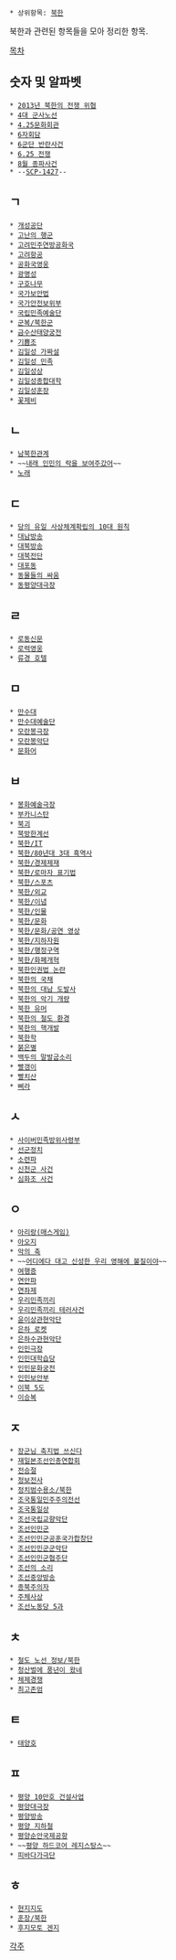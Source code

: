  * 상위항목: [[북한]] 

북한과 관련된 항목들을 모아 정리한 항목.


[[목차]] 

== 숫자 및 알파벳 ==
 * [[2013년 북한의 전쟁 위협]]
 * [[4대 군사노선]]
 * [[4.25문화회관]]
 * [[6자회담]]
 * [[6군단 반란사건]]
 * [[6.25 전쟁]]
 * [[8월 종파사건]]
 * --[[SCP-1427]]--

== ㄱ ==
 * [[개성공단]]
 * [[고난의 행군]]
 * [[고려민주연방공화국]]
 * [[고려항공]]
 * [[공화국영웅]]
 * [[광명성]]
 * [[구호나무]]
 * [[국가보안법]]
 * [[국가안전보위부]]
 * [[국립민족예술단]]
 * [[군복/북한군]]
 * [[금수산태양궁전]]
 * [[기쁨조]]
 * [[김일성 가짜설]]
 * [[김일성 민족]]
 * [[김일성상]]
 * [[김일성종합대학]]
 * [[김일성훈장]]
 * [[꽃제비]]

== ㄴ ==
 * [[남북한관계]]
 * ~~[[내래 인민의 락을 보여주갔어]]~~
 * [[북한/노래|노래]]
== ㄷ ==
 * [[당의 유일 사상체계확립의 10대 원칙]]
 * [[대남방송]]
 * [[대북방송]]
 * [[대북전단]]
 * [[대포동]]
 * [[동물들의 싸움]]
 * [[동평양대극장]]

== ㄹ ==
 * [[로동신문]]
 * [[로력영웅]]
 * [[류경 호텔]]

== ㅁ ==
 * [[만수대]]
 * [[만수대예술단]]
 * [[모란봉극장]]
 * [[모란봉악단]]
 * [[문화어]]

== ㅂ ==
 * [[봉화예술극장]]
 * [[부카니스탄]]
 * [[북괴]]
 * [[북방한계선]]
 * [[북한/IT]]
 * [[북한/80년대 3대 흑역사]]
 * [[북한/경제제재]]
 * [[북한/로마자 표기법]]
 * [[북한/스포츠]]
 * [[북한/외교]]
 * [[북한/이념]]
 * [[북한/인물]]
 * [[북한/문화]]
 * [[북한/문화/공연 영상]]
 * [[북한/지하자원]]
 * [[북한/행정구역]]
 * [[북한/화폐개혁]]
 * [[북한인권법 논란]]
 * [[북한의 국채]]
 * [[북한의 대남 도발사]]
 * [[북한의 악기 개량]]
 * [[북한 유머]]
 * [[북한의 철도 환경]]
 * [[북한의 핵개발]]
 * [[북한학]]
 * [[붉은별]]
 * [[백두의 말발굽소리]]
 * [[빨갱이]]
 * [[빨치산]]
 * [[삐라]] 

== ㅅ ==
 * [[사이버민족방위사령부]]
 * [[선군정치]]
 * [[소련파]]
 * [[신천군 사건]]
 * [[심화조 사건]]

== ㅇ ==
 * [[아리랑(매스게임)]]
 * [[아오지]]
 * [[악의 축]]
 * ~~[[어디에다 대고 신성한 우리 영해에 불질이야]]~~
 * [[여행증]]
 * [[연안파]]
 * [[연좌제]]
 * [[우리민족끼리]]
 * [[우리민족끼리 테러사건]]
 * [[윤이상관현악단]]
 * [[은하 로켓]]
 * [[은하수관현악단]]
 * [[인민극장]]
 * [[인민대학습당]]
 * [[인민문화궁전]]
 * [[인민보안부]]
 * [[이북 5도]]
 * [[이승복]]

== ㅈ ==
 * [[장군님 축지법 쓰신다]]
 * [[재일본조선인총연합회]]
 * [[전승절]]
 * [[정보전사]]
 * [[정치범수용소/북한]]
 * [[조국통일민주주의전선]]
 * [[조국통일상]]
 * [[조선국립교향악단]]
 * [[조선인민군]]
 * [[조선인민군공훈국가합창단]]
 * [[조선인민군군악단]]
 * [[조선인민군협주단]]
 * [[조선의 소리]]
 * [[조선중앙방송]]
 * [[종북주의자]]
 * [[주체사상]]
 * [[조선노동당 5과]]
== ㅊ ==
 * [[철도 노선 정보/북한]]
 * [[청산벌에 풍년이 왔네]]
 * [[체제경쟁]]
 * [[최고존엄]]

== ㅌ ==
 * [[태양호]]

== ㅍ ==
 * [[평양 10만호 건설사업]]
 * [[평양대극장]]
 * [[평양방송]]
 * [[평양 지하철]]
 * [[평양순안국제공항]]
 * ~~[[평양 하드코어 레지스탕스]]~~
 * [[피바다가극단]]

== ㅎ ==
 * [[현지지도]]
 * [[훈장/북한]]
 * [[후지모토 겐지]]

[[각주]]
